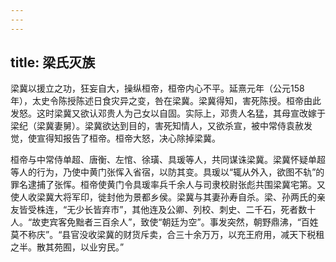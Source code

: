 ```yaml
---
---
---
```

title: 梁氏灭族
---



梁冀以援立之功，狂妄自大，操纵桓帝，桓帝内心不平。延熹元年（公元158年），太史令陈授陈述日食灾异之变，咎在梁冀。梁冀得知，害死陈授。桓帝由此发怒。这时梁冀又欲认邓贵人为己女以自固。实际上，邓贵人名猛，其母宣改嫁于梁纪（梁冀妻舅）。梁冀欲达到目的，害死知情人，又欲杀宣，被中常侍袁赦发觉，使宣得知报告了桓帝。桓帝大怒，决心除掉梁冀。

桓帝与中常侍单超、唐衡、左悺、徐璜、具瑗等人，共同谋诛梁冀。梁冀怀疑单超等人的行为，乃使中黄门张恽入省宿，以防其变。具瑗以“辄从外入，欲图不轨”的罪名逮捕了张恽。桓帝使黄门令具瑗率兵千余人与司隶校尉张彪共围梁冀宅第。又使人收梁冀大将军印，徙封他为景都乡侯。梁冀与其妻孙寿自杀。梁、孙两氏的亲友皆受株连，“无少长皆弃市”，其他连及公卿、列校、刺史、二千石，死者数十人。“故吏宾客免黜者三百余人”，致使“朝廷为空”。事发突然，朝野鼎沸，“百姓莫不称庆”。“县官没收梁冀的财货斥卖，合三十余万万，以充王府用，减天下税租之半。散其苑囿，以业穷民。”